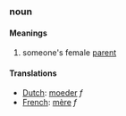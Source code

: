 ===noun===
====Meanings====
#someone's female [[parent]]
====Translations====
*[[Dutch]]: [[moeder]] ''f''
*[[French]]: [[mère]] ''f''